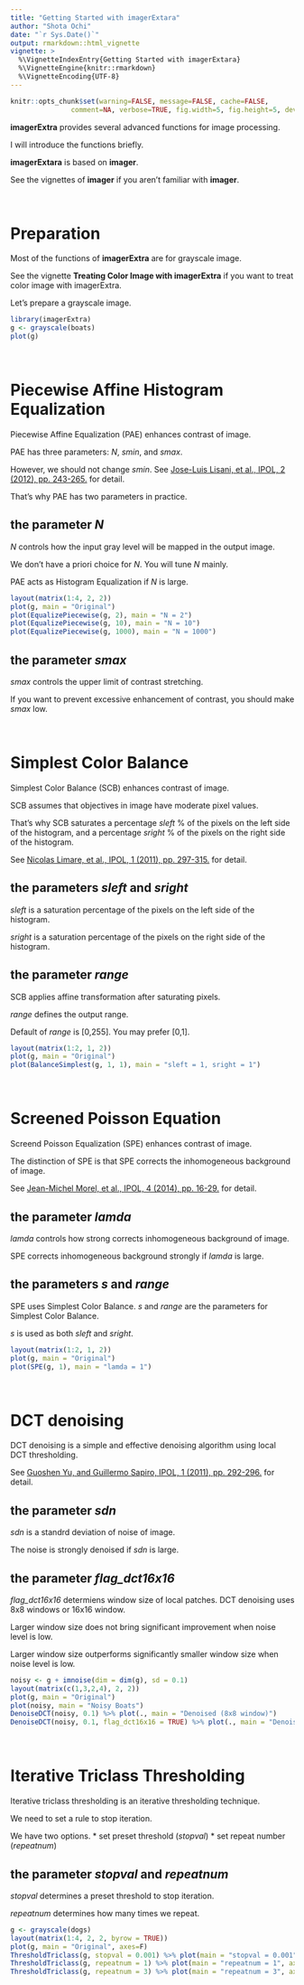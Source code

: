 ```yaml
---
title: "Getting Started with imagerExtara"
author: "Shota Ochi"
date: "`r Sys.Date()`"
output: rmarkdown::html_vignette
vignette: >
  %\VignetteIndexEntry{Getting Started with imagerExtara}
  %\VignetteEngine{knitr::rmarkdown}
  %\VignetteEncoding{UTF-8}
---
```


```r
knitr::opts_chunk$set(warning=FALSE, message=FALSE, cache=FALSE, 
               comment=NA, verbose=TRUE, fig.width=5, fig.height=5, dev='jpeg',dev.args=list(quality=50))			   
```

**imagerExtra** provides several advanced functions for image processing.

I will introduce the functions briefly.

**imagerExtara** is based on **imager**.

See the vignettes of **imager** if you aren't familiar with **imager**.

<br />

# Preparation
Most of the functions of **imagerExtra** are for grayscale image.

See the vignette **Treating Color Image with imagerExtra** if you want to treat color image with imagerExtra.

Let's prepare a grayscale image.

```r
library(imagerExtra)
g <- grayscale(boats)
plot(g)
```

<br />

# Piecewise Affine Histogram Equalization

Piecewise Affine Equalization (PAE) enhances contrast of image.

PAE has three parameters: *N*, *smin*, and *smax*.

However, we should not change *smin*. See [Jose-Luis Lisani, et al., IPOL, 2 (2012), pp. 243-265.](https://doi.org/10.5201/ipol.2012.lps-pae) for detail.

That's why PAE has two parameters in practice.

## the parameter *N*
*N* controls how the input gray level will be mapped in the output image. 

We don't have a priori choice for *N*. You will tune *N* mainly.

PAE acts as Histogram Equalization if *N* is large.

```r
layout(matrix(1:4, 2, 2))
plot(g, main = "Original")
plot(EqualizePiecewise(g, 2), main = "N = 2")
plot(EqualizePiecewise(g, 10), main = "N = 10")
plot(EqualizePiecewise(g, 1000), main = "N = 1000")
```

## the parameter *smax*
*smax* controls the upper limit of contrast stretching.

If you want to prevent excessive enhancement of contrast, you should make *smax* low.

<br />

# Simplest Color Balance

Simplest Color Balance (SCB) enhances contrast of image.

SCB assumes that objectives in image have moderate pixel values.

That's why SCB saturates a percentage *sleft* % of the pixels on the left side of the histogram, and a percentage *sright* % of the pixels on the right side of the histogram.

See [Nicolas Limare, et al., IPOL, 1 (2011), pp. 297-315.](https://doi.org/10.5201/ipol.2011.llmps-scb) for detail.

## the parameters *sleft* and *sright*
*sleft* is a saturation percentage of the pixels on the left side of the histogram.

*sright* is a saturation percentage of the pixels on the right side of the histogram.

## the parameter *range*
SCB applies affine transformation after saturating pixels.

*range* defines the output range.

Default of *range* is [0,255]. You may prefer [0,1].

```r
layout(matrix(1:2, 1, 2))
plot(g, main = "Original")
plot(BalanceSimplest(g, 1, 1), main = "sleft = 1, sright = 1")
```

<br />

# Screened Poisson Equation

Screend Poisson Equalization (SPE) enhances contrast of image.

The distinction of SPE is that SPE corrects the inhomogeneous background of image.

See [Jean-Michel Morel, et al., IPOL, 4 (2014), pp. 16-29.](https://doi.org/10.5201/ipol.2014.84) for detail.

## the parameter *lamda*

*lamda* controls how strong corrects inhomogeneous background of image.

SPE corrects inhomogeneous background strongly if *lamda* is large.

## the parameters *s* and *range*

SPE uses Simplest Color Balance. *s* and *range* are the parameters for Simplest Color Balance.

*s* is used as both *sleft* and *sright*.

```r
layout(matrix(1:2, 1, 2))
plot(g, main = "Original")
plot(SPE(g, 1), main = "lamda = 1")
```

<br />

# DCT denoising

DCT denoising is a simple and effective denoising algorithm using local DCT thresholding.

See [Guoshen Yu, and Guillermo Sapiro, IPOL, 1 (2011), pp. 292-296.](https://doi.org/10.5201/ipol.2011.ys-dct) for detail.

## the parameter *sdn*

*sdn* is a standrd deviation of noise of image.

The noise is strongly denoised if *sdn* is large.

## the parameter *flag_dct16x16*

*flag_dct16x16* determiens window size of local patches. DCT denoising uses 8x8 windows or 16x16 window.

Larger window size does not bring significant improvement when noise level is low.

Larger window size outperforms significantly smaller window size when noise level is low.

```r
noisy <- g + imnoise(dim = dim(g), sd = 0.1)
layout(matrix(c(1,3,2,4), 2, 2))
plot(g, main = "Original")
plot(noisy, main = "Noisy Boats")
DenoiseDCT(noisy, 0.1) %>% plot(., main = "Denoised (8x8 window)")
DenoiseDCT(noisy, 0.1, flag_dct16x16 = TRUE) %>% plot(., main = "Denoised (16x16 window)")
```

<br />

# Iterative Triclass Thresholding

Iterative triclass thresholding is an iterative thresholding technique.

We need to set a rule to stop iteration.

We have two options.
* set preset threshold (*stopval*)
* set repeat number (*repeatnum*)

## the parameter *stopval* and *repeatnum*

*stopval* determines a preset threshold to stop iteration.

*repeatnum* determines how many times we repeat.

```r
g <- grayscale(dogs)
layout(matrix(1:4, 2, 2, byrow = TRUE))
plot(g, main = "Original", axes=F)
ThresholdTriclass(g, stopval = 0.001) %>% plot(main = "stopval = 0.001", axes=F)
ThresholdTriclass(g, repeatnum = 1) %>% plot(main = "repeatnum = 1", axes=F)
ThresholdTriclass(g, repeatnum = 3) %>% plot(main = "repeatnum = 3", axes=F)
```